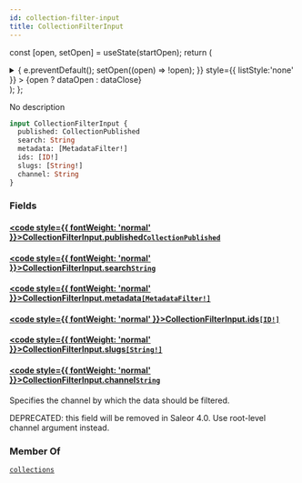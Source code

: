 ```yaml
---
id: collection-filter-input
title: CollectionFilterInput
---
```






const [open, setOpen] = useState(startOpen);
return (
<details {...(open ? { open: true } : {})} className="details" style={{ border:'none', boxShadow:'none', background:'var(--ifm-background-color)' }}>
<summary
onClick={(e) => {
e.preventDefault();
setOpen((open) => !open);
}}
style={{ listStyle:'none' }} >
{open ? dataOpen : dataClose}
</summary>
{open && children}
</details>
);
};

No description

```graphql
input CollectionFilterInput {
  published: CollectionPublished
  search: String
  metadata: [MetadataFilter!]
  ids: [ID!]
  slugs: [String!]
  channel: String
}
```

### Fields

#### [<code style={{ fontWeight: 'normal' }}>CollectionFilterInput.<b>published</b></code>](#)<Bullet />[`CollectionPublished`](../../../api-reference/products/enums/collection-published.mdx) <Badge class="badge badge--secondary" text="enum"/> <Badge class="badge badge--secondary" text="products"/>

#### [<code style={{ fontWeight: 'normal' }}>CollectionFilterInput.<b>search</b></code>](#)<Bullet />[`String`](../../../api-reference/miscellaneous/scalars/string.mdx) <Badge class="badge badge--secondary" text="scalar"/> <Badge class="badge badge--secondary" text="miscellaneous"/>

#### [<code style={{ fontWeight: 'normal' }}>CollectionFilterInput.<b>metadata</b></code>](#)<Bullet />[`[MetadataFilter!]`](../../../api-reference/miscellaneous/inputs/metadata-filter.mdx) <Badge class="badge badge--secondary" text="list"/> <Badge class="badge badge--secondary" text="input"/> <Badge class="badge badge--secondary" text="miscellaneous"/>

#### [<code style={{ fontWeight: 'normal' }}>CollectionFilterInput.<b>ids</b></code>](#)<Bullet />[`[ID!]`](../../../api-reference/miscellaneous/scalars/id.mdx) <Badge class="badge badge--secondary" text="list"/> <Badge class="badge badge--secondary" text="scalar"/> <Badge class="badge badge--secondary" text="miscellaneous"/>

#### [<code style={{ fontWeight: 'normal' }}>CollectionFilterInput.<b>slugs</b></code>](#)<Bullet />[`[String!]`](../../../api-reference/miscellaneous/scalars/string.mdx) <Badge class="badge badge--secondary" text="list"/> <Badge class="badge badge--secondary" text="scalar"/> <Badge class="badge badge--secondary" text="miscellaneous"/>

#### [<code style={{ fontWeight: 'normal' }}>CollectionFilterInput.<b>channel</b></code>](#)<Bullet />[`String`](../../../api-reference/miscellaneous/scalars/string.mdx) <Badge class="badge badge--secondary" text="scalar"/> <Badge class="badge badge--secondary" text="miscellaneous"/>

Specifies the channel by which the data should be filtered.

DEPRECATED: this field will be removed in Saleor 4.0. Use root-level channel argument instead.

### Member Of

[`collections`](../../../api-reference/products/queries/collections.mdx) <Badge class="badge badge--secondary" text="query"/>
